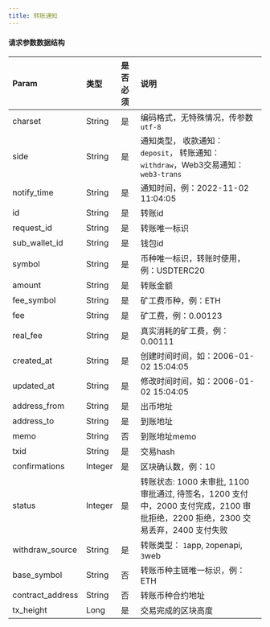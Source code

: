 ---
title: 转账通知
---

#### 请求参数数据结构

| Param            | 类型   | 是否必须 | 说明                                                         |
| :--------------- | :----- | :------- | :----------------------------------------------------------- |
| charset          | String | 是       | 编码格式，无特殊情况，传参数`utf-8`                          |
| side             | String | 是       | 通知类型， 收款通知：`deposit`， 转账通知： `withdraw`，Web3交易通知：`web3-trans`  |
| notify_time      | String | 是       | 通知时间，例：2022-11-02 11:04:05                            |
| id               | String | 是       | 转账id                                                       |
| request_id       | String | 是       | 转账唯一标识                                                 |
| sub_wallet_id    | String | 是       | 钱包id                                                     |
| symbol           | String | 是       | 币种唯一标识，转账时使用，例：USDTERC20                      |
| amount           | String | 是       | 转账金额                                                     |
| fee_symbol       | String | 是       | 矿工费币种，例：ETH                                          |
| fee              | String | 是       | 矿工费，例：0.00123                                          |
| real_fee         | String | 是       | 真实消耗的矿工费，例：0.00111                                |
| created_at       | String | 是       | 创建时间时间，如：2006-01-02 15:04:05                        |
| updated_at       | String | 是       | 修改时间时间，如：2006-01-02 15:04:05                                                              |
| address_from     | String | 是       | 出币地址                                                     |
| address_to       | String | 是       | 到账地址                                                     |
| memo             | String | 否       | 到账地址memo                                                 |
| txid             | String | 是       | 交易hash                                                     |
| confirmations    | Integer | 是       | 区块确认数，例：10                                           |
| status           | Integer | 是       | 转账状态: 1000 未审批, 1100 审批通过, 待签名，1200 支付中，2000 支付完成，2100 审批拒绝，2200 拒绝，2300 交易丢弃，2400 支付失败 |
| withdraw_source  | String | 是       | 转账类型： `1`app, `2`openapi, `3`web                           |
| base_symbol      | String | 否       | 转账币种主链唯一标识，例：ETH                                |
| contract_address | String | 否       | 转账币种合约地址                                             |
| tx_height        | Long | 是       | 交易完成的区块高度                                             |
